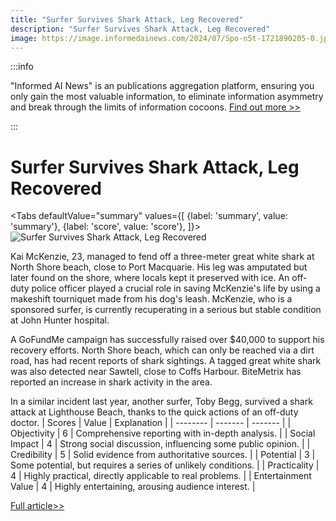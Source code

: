 ```yaml
---
title: "Surfer Survives Shark Attack, Leg Recovered"
description: "Surfer Survives Shark Attack, Leg Recovered"
image: https://image.informedainews.com/2024/07/Spo-n5t-1721890205-0.jpg
---
```



:::info

"Informed AI News" is an publications aggregation platform, ensuring you only gain the most valuable information, to eliminate information asymmetry and break through the limits of information cocoons.  [Find out more >>](/)

:::

# Surfer Survives Shark Attack, Leg Recovered


<Tabs
	defaultValue="summary"
	values={[
	{label: 'summary', value: 'summary'},
	{label: 'score', value: 'score'},
]}>
<TabItem value="summary">
<img
  src="https://image.informedainews.com/2024/07/Spo-n5t-1721890205-0.jpg"
  alt="Surfer Survives Shark Attack, Leg Recovered"
/>



Kai McKenzie, 23, managed to fend off a three-meter great white shark at North Shore beach, close to Port Macquarie. His leg was amputated but later found on the shore, where locals kept it preserved with ice. An off-duty police officer played a crucial role in saving McKenzie's life by using a makeshift tourniquet made from his dog's leash. McKenzie, who is a sponsored surfer, is currently recuperating in a serious but stable condition at John Hunter hospital.

A GoFundMe campaign has successfully raised over $40,000 to support his recovery efforts. North Shore beach, which can only be reached via a dirt road, has had recent reports of shark sightings. A tagged great white shark was also detected near Sawtell, close to Coffs Harbour. BiteMetrix has reported an increase in shark activity in the area.

In a similar incident last year, another surfer, Toby Begg, survived a shark attack at Lighthouse Beach, thanks to the quick actions of an off-duty doctor.
</TabItem>
<TabItem value="score">
	| Scores     | Value   | Explanation |
	| -------- | ------- | ------- |
	| Objectivity  | 6    | Comprehensive reporting with in-depth analysis.    |
	| Social Impact | 4     | Strong social discussion, influencing some public opinion.    |
	| Credibility    | 5    | Solid evidence from authoritative sources.    |
	| Potential    | 3    | Some potential, but requires a series of unlikely conditions.    |
	| Practicality    | 4    | Highly practical, directly applicable to real problems.    |
	| Entertainment Value    | 4    | Highly entertaining, arousing audience interest.    |
</TabItem>
</Tabs>

[Full article>>](https://www.theguardian.com/australia-news/article/2024/jul/24/surfers-leg-kai-mckenzie-port-macquarie-shark-attack-washes-up)
